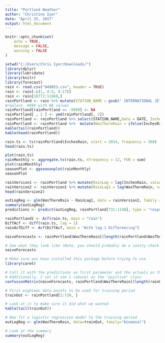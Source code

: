 ```yaml
---
title: "Portland Weather"
author: "Christine Iyer"
date: "April 25, 2017"
output: html_document
---
```


```r
knitr::opts_chunk$set(
	echo = TRUE,
	message = FALSE,
	warning = FALSE
)
```

```r
setwd("C:/Users/Chris Iyer/Downloads/")
library(dplyr)
library(lubridate)
library(knitr)
library(forecast)
rain <- read.csv("949053.csv", header = TRUE)
rain <- rain[-c(1, 4:5, 9:17)]
rain <- rain[10772:11969,]
rainPortland <- rain %>% mutate(STATION_NAME = gsub(" INTERNATIONAL JETPORT ME US", "", STATION_NAME))
#replace -9999 with NA values
rainPortland[rainPortland == -9999] <- NA
rainPortland[ , 2 ] <- ymd(rainPortland[, 2])
rainPortland <- rainPortland %>% select(STATION_NAME,Date = DATE, InchesRain = PRCP, SnowDepth = SNWD, Snow = SNOW)
rainPortland <- rainPortland %>%  mutate(WasThereRain = ifelse(InchesRain > 0, 1,0))
kable(tail(rainPortland))
kable(head(rainPortland))
```

```r
rain.ts <- ts(rainPortland$InchesRain, start = 2014, frequency = 360)
head(rain.ts)

plot(rain.ts)
rainMonthly <- aggregate.ts(rain.ts, nfrequency = 12, FUN = sum)
plot(rainMonthly)
seasonPlot <- ggseasonplot(rainMonthly)
seasonPlot

```

```r
rainVersion1 <- rainPortland %>% mutate(RainLag = lag(InchesRain, value = 1))
rainVersion2 <- rainVersion1 %>% mutate(RainLag1 = lag(WasThereRain, value = 1))
head(rainVersion2)
```


```r
outLogReg <- glm(WasThereRain ~ RainLag1, data = rainVersion2, family = "binomial")
summary(outLogReg)
predictions <- predict(outLogReg, rainPortland[731:1198], type = "response")

```


```r
rainPortland1 <- Acf(rain.ts, main = "rain")
DiffAcf <- diff(rain.ts, lag = 1)
rainAcfDiff <- Acf(DiffAcf, main = "With lag-1 Differencing")

```


```r

naiveForecasts <- rainPortland$WasThereRain[(length(rainPortland$WasThereRain)-1-467):(length(rainPortland$WasThereRain)-1)]

# See what they look like (Note, you should probably do a sanity check here)
naiveForecasts

# Make sure you have installed this package before trying to use
library(caret)

# Call it with the predictions as first parameter and the actuals as the second
# Additionally, I set it use 1 (above) as the "positive" class
confusionMatrix(naiveForecasts, rainPortland$WasThereRain[(length(rainPortland$WasThereRain)-467):length(rainPortland$WasThereRain)], positive=c("1"))

```


```r
# First eighteen data points to be used for training period
trainOut <- rainPortland[1:730, ]

# Look at it to make sure it did what we wanted
kable(tail(trainOut))
```

```r
# Now fit a logistic regression model to the training period
outLogReg <- glm(WasThereRain, data=trainOut, family="binomial")

# Look at the summary
summary(outLogReg)
```

